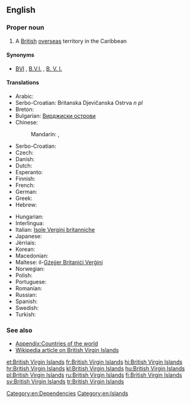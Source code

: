 ==English==

{{wikipedia}}

===Proper noun===
{{en-proper noun|sg=[[British]] [[Virgin Islands]]}}

# A [[British]] [[overseas]] territory in the Caribbean

====Synonyms====
* [[BVI]] , [[B.V.I.]] , [[B. V. I.]] {{qualifier|abbreviations}}

====Translations====
{{rfc-tsort|duplicate language: Serbo-Croatian}}
{{trans-top|a British overseas territory in the Caribbean}}
* Arabic: {{t-|ar|الجزر العذراء البريطانية|f|p|tr=al-júzur al-3adhraa' al-bariTaníyya|sc=Arab}}
* Serbo-Croatian: Britanska Djevičanska Ostrva ''n pl''
* Breton: {{t-|br|Inizi Gwerc'h Breizh-Veur}}
* Bulgarian: [[Вирджиски острови]]
* Chinese:
*: Mandarin: {{t|zh|英屬維爾京群島|sc=Hani}}, {{t|zh|英属维尔京群岛|tr=Yīng shǔ Wéi'ěrjīng qúndǎo|sc=Hani}}
* Serbo-Croatian: {{t|sh|Britanski Djevičanski otoci}}
* Czech: {{t-|cs|Britské Panenské ostrovy|m|p}}
* Danish: {{t-|da|Britiske Jomfruøer}}
* Dutch: {{t-|nl|Britse Maagdeneilanden}}
* Esperanto: {{t-|eo|Britaj Virgulininsuloj}}
* Finnish: {{t-|fi|Brittiläiset Neitsytsaaret}}
* French: {{t-|fr|Îles Vierges britanniques|f|p}}
* German: {{t-|de|Britische Jungferninseln|f|p}}
* Greek: {{t-|el|Βρετανικές Παρθένοι Νήσοι}}
* Hebrew: {{t-|he|איי הבתולה הבריטיים|p|tr=Iyey ha-btula ha-britiyim|sc=Hebr}}
{{trans-mid}}
* Hungarian: {{t+|hu|Brit Virgin-szigetek}}
* Interlingua: {{t-|ia|Insulas Virgine britannic}}
* Italian: [[Isole Vergini britanniche]]
* Japanese: {{t-|ja|英領ヴァージン諸島|tr=Ei-ryō Vājin-shotō|sc=Jpan}}
* Jèrriais: {{tø|roa-jer|Îles Vièrges Britanniques|f|p}}
* Korean: {{t-|ko|영국령 버진아일랜드|tr=Yeong-gunnyeong Beojin-aillaendeu|sc=Kore}}
* Macedonian: {{t-|mk|Британски Девствени Острови|m|p|tr=Brítanski Dévstveni Óstrovi}}
* Maltese: il-[[Gżejjer Britaniċi Verġini]]
* Norwegian: {{t-|no|Britiske Jomfruøyer}}
* Polish: {{t+|pl|Brytyjskie Wyspy Dziewicze|f|p}}
* Portuguese: {{t+|pt|Ilhas Virgens Britânicas|f|p}}
* Romanian: {{t-|ro|Insulele Virgine Britanice}}
* Russian: {{t-|ru|Бритaнскиe Виргинские острова|m|p|tr=Británskije Virgínskije óstrova}}
* Spanish: {{t+|es|Islas Vírgenes Británicas|f|p}}
* Swedish: {{t+|sv|Brittiska Jungfruöarna}}
* Turkish: {{t-|tr|Birleşik Krallık Virgin Adaları}}
{{trans-bottom}}

===See also===
* [[Appendix:Countries of the world]]
* [[w:British Virgin Islands|Wikipedia article on British Virgin Islands]]

[[Category:en:Dependencies]]
[[Category:en:Islands]]

[[et:British Virgin Islands]]
[[fr:British Virgin Islands]]
[[hi:British Virgin Islands]]
[[hr:British Virgin Islands]]
[[kl:British Virgin Islands]]
[[hu:British Virgin Islands]]
[[pl:British Virgin Islands]]
[[ru:British Virgin Islands]]
[[fi:British Virgin Islands]]
[[sv:British Virgin Islands]]
[[tr:British Virgin Islands]]
